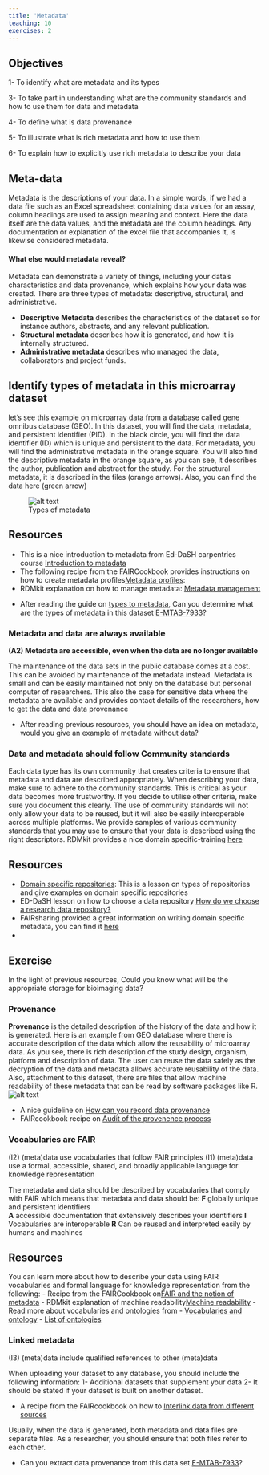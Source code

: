 ```yaml
---
title: 'Metadata'
teaching: 10
exercises: 2
---
```

::: callout
## Objectives
1- To identify what are metadata and its types

3- To take part in understanding what are the community standards and how to use them for data and metadata

4- To define what is data provenance

5- To illustrate what is rich metadata and how to use them

6- To explain how to explicitly use rich metadata to describe your data
:::

## Meta-data

Metadata is the descriptions of your data.  In a simple words, if we had a data file such as an Excel spreadsheet containing data values for an assay, column headings are used to assign meaning and context.  Here the data itself are the data values, and the metadata are the column headings. Any documentation or explanation of the excel file that accompanies it, is likewise considered metadata.

#### What else would metadata reveal?
Metadata can demonstrate a variety of things, including your data's characteristics and data provenance, which explains how your data was created. There are three types of metadata: descriptive, structural, and administrative.  

- **Descriptive Metadata** describes the characteristics of the dataset so for instance authors, abstracts, and any relevant publication.
- **Structural metadata** describes how it is generated, and how it is internally structured.
- **Administrative metadata** describes who managed the data, collaborators and project funds.  

::: discussion
## Identify types of metadata in this microarray dataset
let’s see this example on microarray data from a database called gene omnibus database (GEO). In this dataset, you will find the data, metadata, and persistent identifier (PID). In the black circle, you will find the data identifier (ID) which is unique and persistent to the data. For metadata, you will find the administrative metadata in the orange square. You will also find the descriptive metadata in the orange square, as you can see, it describes the author, publication and abstract for the study. For the structural metadata, it is described in the files (orange arrows). Also, you can find the data here (green arrow)

![Types of metadata](fig/metadata.jpg){alt='alt text'}
:::

::: callout
## Resources
- This is a nice introduction to metadata from Ed-DaSH carpentries course [Introduction to metadata](https://carpentries-incubator.github.io/fair-bio-practice/05-intro-to-metadata/index.html) 
- The following recipe from the FAIRCookbook provides instructions on how to create metadata profiles[Metadata profiles](https://faircookbook.elixir-europe.org/content/recipes/interoperability/creating-minimal-metadata-profiles.html): 
- RDMkit explanation on how to manage metadata: [Metadata management](https://rdmkit.elixir-europe.org/metadata_management.html)
:::

:::::::::::::::::::::::::::::: challenge
- After reading the guide on [types to metadata](https://carpentries-incubator.github.io/fair-bio-practice/05-intro-to-metadata/index.html), Can you determine what are the types of metadata in this dataset [E-MTAB-7933](https://www.ebi.ac.uk/biostudies/arrayexpress/studies/E-MTAB-7933)?
::::::::::::::::::::::::::::::::::::::

### Metadata and data are always available

**(A2) Metadata are accessible, even when the data are no longer available**

The maintenance of the data sets in the public database comes at a cost. This can be avoided by maintenance of the metadata instead. Metadata is small and can be easily maintained not only on the database but personal computer of researchers. This also the case for sensitive data where the metadata are available and provides contact details of the researchers, how to get the data and data provenance


:::::::::::::: challenge
- After reading previous resources, you should have an idea on metadata, would you give an example of metadata without data?
:::::::::::::::::

### Data and metadata should follow Community standards
Each data type has its own community that creates criteria to ensure that metadata and data are described appropriately. When describing your data, make sure to adhere to the community standards. This is critical as your data becomes more trustworthy. If you decide to utilise other criteria, make sure you document this clearly. The use of community standards will not only allow your data to be reused, but it will also be easily interoperable across multiple platforms.
We provide samples of various community standards that you may use to ensure that your data is described using the right descriptors. 
RDMkit provides a nice domain specific-training [here](https://rdmkit.elixir-europe.org/your_domain) 

::: callout
## Resources

- [Domain specific repositories](https://carpentries-incubator.github.io/fair-bio-practice/13-data-repositories/index.html): This is a lesson on types of repositories and give examples on domain specific repositories
- ED-DaSH lesson on how to choose a data repository [How do we choose a research data repository?](https://carpentries-incubator.github.io/fair-bio-practice/13-data-repositories/index.html)
- FAIRsharing provided a great information on writing domain specific metadata, you can find it [here](https://fairsharing.org/searchfairsharingRegistry=Standard&subjects=life%2520science&page=1)
- 
:::

::: challenge
## Exercise
In the light of previous resources, Could you know what will be the appropriate storage for bioimaging data?
:::

### Provenance

**Provenance** is the detailed description of the history of the data and how it is generated.
Here is an example from GEO database where there is accurate description of the data which allow the reusability of microarray data. As you see, there is rich description of the study design, organism, platform and description of data. The user can reuse the data safely as the decryption of the data and metadata allows accurate reusability of the data. Also, attachment to this dataset, there are files that allow machine readability of these metadata that can be read by software packages like R.
![An example from GEO dataset shows how the data were generated and processed](fig/provenance.png){alt='alt text'}

::: callout
- A nice guideline on [How can you record data provenance](https://rdmkit.elixir-europe.org/data_provenance)
- FAIRcookbook recipe on [Audit of the provenence process](https://faircookbook.elixir-europe.org/content/recipes/reusability/provenance.html)
::: 

### Vocabularies are FAIR
(I2)  (meta)data use vocabularies that follow FAIR principles
(I1)  (meta)data use a formal, accessible, shared, and broadly applicable language for knowledge representation


The metadata and data should be described by vocabularies that comply with FAIR which means that metadata and data should be:
**F** globally unique and persistent identifiers                           
**A** accessible documentation that extensively describes your identifiers
**I** Vocabularies are interoperable
**R** Can be reused and interpreted easily by humans and machines

::: callout
## Resources
You can learn more about how to describe your data using FAIR vocabularies and formal language for knowledge representation from the following:
- Recipe from the FAIRCookbook on[FAIR and the notion of metadata](https://faircookbook.elixir-europe.org/content/recipes/introduction/metadata-fair.html)
- RDMkit explanation of machine readability[Machine readability](https://rdmkit.elixir-europe.org/machine_actionability)
- Read more about vocabularies and ontologies from 
- [Vocabularies and ontology](https://carpentries-incubator.github.io/fair-bio-practice/06-being-precise/index.html)
- [List of ontologies](https://obofoundry.org/)
:::

### Linked metadata
(I3)  (meta)data include qualified references to other (meta)data

When uploading your dataset to any database, you should include the following information:
1- Additional datasets that supplement your data
2- It should be stated if your dataset is built on another dataset.

::: callout
- A recipe from the FAIRcookbook on how to [Interlink data from different sources](https://faircookbook.elixir-europe.org/content/recipes/interoperability/identifier-mapping.html#references)
:::

Usually, when the data is generated, both metadata and data files are separate files. As a researcher, you should ensure that both files refer to each other.

::::::::::: challenge
- Can you extract data provenance from this data set [E-MTAB-7933](https://www.ebi.ac.uk/biostudies/arrayexpress/studies/E-MTAB-7933)? 
::::::::::::::::
